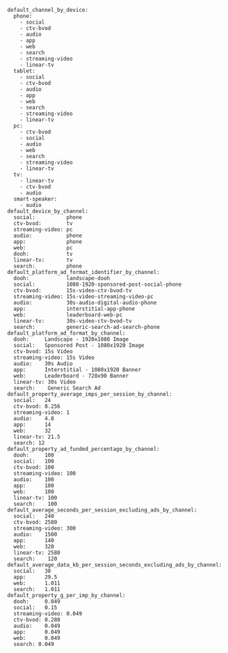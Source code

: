 ```
default_channel_by_device:
  phone:
    - social
    - ctv-bvod
    - audio
    - app
    - web
    - search
    - streaming-video
    - linear-tv
  tablet:
    - social
    - ctv-bvod
    - audio
    - app
    - web
    - search
    - streaming-video
    - linear-tv
  pc:
    - ctv-bvod
    - social
    - audio
    - web
    - search
    - streaming-video
    - linear-tv
  tv:
    - linear-tv
    - ctv-bvod
    - audio
  smart-speaker:
    - audio
default_device_by_channel:
  social:          phone
  ctv-bvod:        tv
  streaming-video: pc
  audio:           phone
  app:             phone
  web:             pc
  dooh:            tv
  linear-tv:       tv
  search:          phone
default_platform_ad_format_identifier_by_channel:
  dooh:            landscape-dooh
  social:          1080-1920-sponsored-post-social-phone
  ctv-bvod:        15s-video-ctv-bvod-tv
  streaming-video: 15s-video-streaming-video-pc
  audio:           30s-audio-digital-audio-phone
  app:             interstitial-app-phone
  web:             leaderboard-web-pc
  linear-tv:       30s-video-ctv-bvod-tv
  search:          generic-search-ad-search-phone
default_platform_ad_format_by_channel:
  dooh:     Landscape - 1920x1080 Image
  social:   Sponsored Post - 1080x1920 Image
  ctv-bvod: 15s Video
  streaming-video: 15s Video
  audio:    30s Audio
  app:      Interstitial - 1080x1920 Banner
  web:      Leaderboard - 728x90 Banner
  linear-tv: 30s Video
  search:    Generic Search Ad
default_property_average_imps_per_session_by_channel:
  social:   24
  ctv-bvod: 8.256
  streaming-video: 1
  audio:    4.8
  app:      14
  web:      32
  linear-tv: 21.5
  search: 12
default_property_ad_funded_percentage_by_channel:
  dooh:     100
  social:   100
  ctv-bvod: 100
  streaming-video: 100
  audio:    100
  app:      100
  web:      100
  linear-tv: 100
  search:    100
default_average_seconds_per_session_excluding_ads_by_channel:
  social:   240
  ctv-bvod: 2580
  streaming-video: 300
  audio:    1500
  app:      140
  web:      320
  linear-tv: 2580
  search:    120
default_average_data_kb_per_session_seconds_excluding_ads_by_channel:
  social:   38
  app:      29.5
  web:      1.011
  search:   1.011
default_property_g_per_imp_by_channel:
  dooh:     0.049
  social:   0.15
  streaming-video: 0.049
  ctv-bvod: 0.280
  audio:    0.049
  app:      0.049
  web:      0.049
  search: 0.049
```
